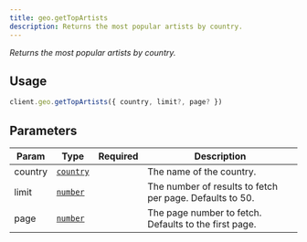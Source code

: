 ```yaml
---
title: geo.getTopArtists
description: Returns the most popular artists by country.
---
```



_Returns the most popular artists by country._

## Usage
```ts
client.geo.getTopArtists({ country, limit?, page? })
```

## Parameters
| Param | Type | Required | Description |
| --- | --- | --- | --- |
| country | [`country`][string] | <Icon name="approve-check" label="Yes" color="limegreen" size="1.5rem" /> | The name of the country. |
| limit | [`number`][number] | <Icon name="close" label="No" color="red" size="1.5rem" /> | The number of results to fetch per page. Defaults to 50. |
| page | [`number`][number] | <Icon name="close" label="No" color="red" size="1.5rem" /> | The page number to fetch. Defaults to the first page. |

[string]: https://developer.mozilla.org/en-US/docs/Web/JavaScript/Reference/Global_Objects/String
[number]: https://developer.mozilla.org/en-US/docs/Web/JavaScript/Reference/Global_Objects/Number